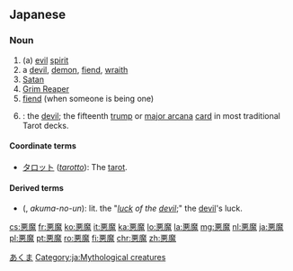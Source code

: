 ==Japanese==
{{kanji readings tab|悪|あく|魔|ま|yomi=on}}

===Noun===
{{ja-noun|s|hira=あくま|kyu=惡魔}}

# (a) [[evil]] [[spirit]]
# a [[devil]], [[demon]], [[fiend]], [[wraith]]
# [[Satan]]
# [[Grim Reaper]]
# [[fiend]] (when someone is being one)
# {{context|tarot|lang=ja}}: the [[devil]]; the fifteenth [[trump]] or [[major arcana]] [[card]] in most traditional Tarot decks.  

====Coordinate terms====
* [[タロット]] (''[[tarotto]]''):  The [[tarot]].  

====Derived terms====
* {{l|ja|悪魔の運}} ({{l|ja|あくまのうん}}, ''akuma-no-un''): lit. the "''[[luck]] of the [[devil]]'';" the [[devil]]'s luck.  

[[Category:ja:Religion|あくま]]
[[Category:ja:Mythological creatures]]

[[cs:悪魔]]
[[fr:悪魔]]
[[ko:悪魔]]
[[it:悪魔]]
[[ka:悪魔]]
[[lo:悪魔]]
[[la:悪魔]]
[[mg:悪魔]]
[[nl:悪魔]]
[[ja:悪魔]]
[[pl:悪魔]]
[[pt:悪魔]]
[[ro:悪魔]]
[[fi:悪魔]]
[[chr:悪魔]]
[[zh:悪魔]]